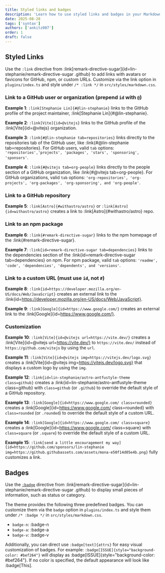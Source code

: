 ```yaml
---
title: Styled links and badges
description: 'Learn how to use styled links and badges in your Markdown documents.'
date: 2025-08-28
tags: ['syntax']
authors: ['ankitz007']
order: 1
draft: false
---
```


## Styled Links

Use the `:link` directive from :link[remark-directive-sugar]{id=lin-stephanie/remark-directive-sugar .github} to add links with avatars or favicons for GitHub, npm, or custom URLs. Customize via the link option in `plugins/index.ts` and style under `/* :link */` in `src/styles/markdown.css`.

### Link to a GitHub user or organization (prepend `id` with `@`)

**Example 1**: `:link[Stephanie Lin]{#@lin-stephanie}` links to the GitHub profile of the project maintainer, :link[Stephanie Lin]{#@lin-stephanie}.

**Example 2**: `:link[Vite]{id=@vitejs}` links to the GitHub profile of the :link[Vite]{id=@vitejs} organization.

**Example 3**: `:link{#@lin-stephanie tab=repositories}` links directly to the repositories tab of the GitHub user, like :link{#@lin-stephanie tab=repositories}. For GitHub users, valid `tab` options: `'repositories','projects', 'packages', 'stars', 'sponsoring', 'sponsors'`.

**Example 4**: `:link{#@vitejs tab=org-people}` links directly to the people section of a GitHub organization, like :link{#@vitejs tab=org-people}. For GitHub organizations, valid `tab` options: `'org-repositories', 'org-projects', 'org-packages', 'org-sponsoring', and 'org-people'`.

### Link to a GitHub repository

**Example 5**: `:link[Astro]{#withastro/astro}` or `:link[Astro]{id=withastro/astro}` creates a link to :link[Astro]{#withastro/astro} repo.

### Link to an npm package

**Example 6**: `:link{#remark-directive-sugar}` links to the npm homepage of the :link{#remark-directive-sugar}.

**Example 7**: `:link{id=remark-directive-sugar tab=dependencies}` links to the dependencies section of the :link{id=remark-directive-sugar tab=dependencies} on npm. For npm package, valid `tab` options: `'readme', 'code', 'dependencies', 'dependents', and 'versions'`.

### Link to a custom URL (must use `id`, not `#`)

**Example 8**: `:link{id=https://developer.mozilla.org/en-US/docs/Web/JavaScript}` creates an external link to the :link{id=https://developer.mozilla.org/en-US/docs/Web/JavaScript}.

**Example 9**: `:link[Google]{id=https://www.google.com/}` creates an external link to the :link[Google]{id=https://www.google.com/}.

### Customization

**Example 10**: `:link[Vite]{id=@vitejs url=https://vite.dev/}` creates a :link[Vite]{id=@vitejs url=https://vite.dev/} to `https://vite.dev/` instead of `https://github.com/vitejs` by using the `url`.

**Example 11**: `:link[Vite]{id=@vitejs img=https://vitejs.dev/logo.svg}` creates a :link[Vite]{id=@vitejs img=https://vitejs.dev/logo.svg} that displays a custom logo by using the `img`.

**Example 12**: `:link{id=lin-stephanie/astro-antfustyle-theme class=github}` creates a :link{id=lin-stephanie/astro-antfustyle-theme class=github} with `class=github` (or `.github`) to override the default style of a GitHub repository.

**Example 13**: `:link[Google]{id=https://www.google.com/ class=rounded}` creates a :link[Google]{id=https://www.google.com/ class=rounded} with `class=rounded` (or `.rounded`) to override the default style of a custom URL.

**Example 14**: `:link[Google]{id=https://www.google.com/ class=square}` creates a :link[Google]{id=https://www.google.com/ class=square} with `class=square` (or `.square`) to override the default style of a custom URL.

**Example 15**: `:link[send a little encouragement my way]{id=https://github.com/sponsors/lin-stephanie img=https://github.githubassets.com/assets/mona-e50f14d05e4b.png}` fully customizes a link.

## Badges

Use the [`:badge`](https://github.com/lin-stephanie/remark-directive-sugar?tab=readme-ov-file#badge-) directive from :link[remark-directive-sugar]{id=lin-stephanie/remark-directive-sugar .github} to display small pieces of information, such as status or category.

The theme provides the following three predefined badges. You can customize them via the `badge` option in `plugins/index.ts` and style them under `/* :badge */` in `src/styles/markdown.css`.

- `badge-n`: :badge-n
- `badge-a`: :badge-a
- `badge-v`: :badge-v

Additionally, you can direct use `:badge[text]{attrs}` for easy visual customization of badges. For example: `:badge[ISSUE]{style="background-color: #bef264"}` will display as :badge[ISSUE]{style="background-color: #bef264"}. If no color is specified, the default appearance will look like :badge[This].
